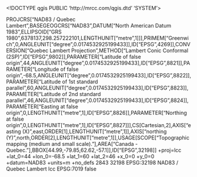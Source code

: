 <!DOCTYPE qgis PUBLIC 'http://mrcc.com/qgis.dtd' 'SYSTEM'>
<qgis version="3.32.3-Lima">
  <identifier></identifier>
  <parentidentifier></parentidentifier>
  <language></language>
  <type></type>
  <title></title>
  <abstract></abstract>
  <links/>
  <dates/>
  <fees></fees>
  <encoding></encoding>
  <crs>
    <spatialrefsys nativeFormat="Wkt">
      <wkt>PROJCRS["NAD83 / Quebec Lambert",BASEGEOGCRS["NAD83",DATUM["North American Datum 1983",ELLIPSOID["GRS 1980",6378137,298.257222101,LENGTHUNIT["metre",1]]],PRIMEM["Greenwich",0,ANGLEUNIT["degree",0.0174532925199433]],ID["EPSG",4269]],CONVERSION["Quebec Lambert Projection",METHOD["Lambert Conic Conformal (2SP)",ID["EPSG",9802]],PARAMETER["Latitude of false origin",44,ANGLEUNIT["degree",0.0174532925199433],ID["EPSG",8821]],PARAMETER["Longitude of false origin",-68.5,ANGLEUNIT["degree",0.0174532925199433],ID["EPSG",8822]],PARAMETER["Latitude of 1st standard parallel",60,ANGLEUNIT["degree",0.0174532925199433],ID["EPSG",8823]],PARAMETER["Latitude of 2nd standard parallel",46,ANGLEUNIT["degree",0.0174532925199433],ID["EPSG",8824]],PARAMETER["Easting at false origin",0,LENGTHUNIT["metre",1],ID["EPSG",8826]],PARAMETER["Northing at false origin",0,LENGTHUNIT["metre",1],ID["EPSG",8827]]],CS[Cartesian,2],AXIS["easting (X)",east,ORDER[1],LENGTHUNIT["metre",1]],AXIS["northing (Y)",north,ORDER[2],LENGTHUNIT["metre",1]],USAGE[SCOPE["Topographic mapping (medium and small scale)."],AREA["Canada - Quebec."],BBOX[44.99,-79.85,62.62,-57.1]],ID["EPSG",32198]]</wkt>
      <proj4>+proj=lcc +lat_0=44 +lon_0=-68.5 +lat_1=60 +lat_2=46 +x_0=0 +y_0=0 +datum=NAD83 +units=m +no_defs</proj4>
      <srsid>2843</srsid>
      <srid>32198</srid>
      <authid>EPSG:32198</authid>
      <description>NAD83 / Quebec Lambert</description>
      <projectionacronym>lcc</projectionacronym>
      <ellipsoidacronym>EPSG:7019</ellipsoidacronym>
      <geographicflag>false</geographicflag>
    </spatialrefsys>
  </crs>
  <extent/>
</qgis>
